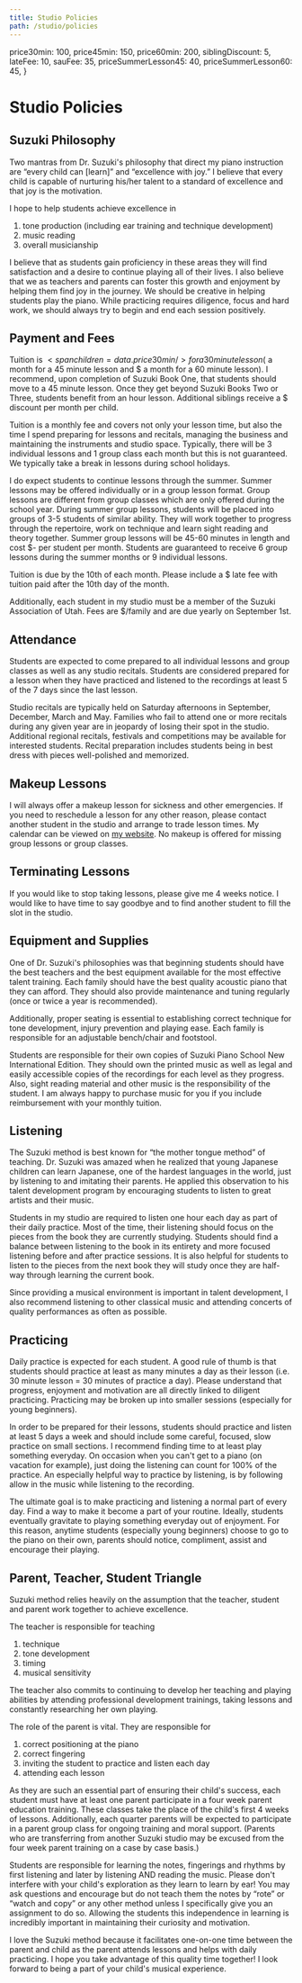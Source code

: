 ```yaml
---
title: Studio Policies
path: /studio/policies
---
```


  price30min: 100,
  price45min: 150,
  price60min: 200,
  siblingDiscount: 5,
  lateFee: 10,
  sauFee: 35,
  priceSummerLesson45: 40,
  priceSummerLesson60: 45,
}

# Studio Policies

## Suzuki Philosophy

Two mantras from Dr. Suzuki's philosophy that direct my piano instruction are “every child can [learn]” and “excellence with joy.” I believe that every child is capable of nurturing his/her talent to a standard of excellence and that joy is the motivation.

I hope to help students achieve excellence in

1. tone production (including ear training and technique development)
1. music reading
1. overall musicianship

I believe that as students gain proficiency in these areas they will find satisfaction and a desire to continue playing all of their lives. I also believe that we as teachers and parents can foster this growth and enjoyment by helping them find joy in the journey. We should be creative in helping students play the piano. While practicing requires diligence, focus and hard work, we should always try to begin and end each session positively.

## Payment and Fees

Tuition is $<span children={data.price30min} /> for a 30 minute lesson ($<span children={data.price45min} /> a month for a 45 minute lesson and $<span children={data.price60min} /> a month for a 60 minute lesson). I recommend, upon completion of Suzuki Book One, that students should move to a 45 minute lesson. Once they get beyond Suzuki Books Two or Three, students benefit from an hour lesson. Additional siblings receive a $<span children={data.siblingDiscount} /> discount per month per child.

Tuition is a monthly fee and covers not only your lesson time, but also the time I spend preparing for lessons and recitals, managing the business and maintaining the instruments and studio space. Typically, there will be 3 individual lessons and 1 group class each month but this is not guaranteed. We typically take a break in lessons during school holidays.

I do expect students to continue lessons through the summer. Summer lessons may be offered individually or in a group lesson format. Group lessons are different from group classes which are only offered during the school year. During summer group lessons, students will be placed into groups of 3-5 students of similar ability. They will work together to progress through the repertoire, work on technique and learn sight reading and theory together. Summer group lessons will be 45-60 minutes in length and cost $<span children={data.priceSummerLesson45} />-<span children={data.priceSummerLesson60} /> per student per month. Students are guaranteed to receive 6 group lessons during the summer months or 9 individual lessons.

Tuition is due by the 10th of each month. Please include a $<span children={data.lateFee} /> late fee with tuition paid after the 10th day of the month.

Additionally, each student in my studio must be a member of the Suzuki Association of Utah. Fees are $<span children={data.sauFee} />/family and are due yearly on September 1st.

## Attendance

Students are expected to come prepared to all individual lessons and group classes as well as any studio recitals. Students are considered prepared for a lesson when they have practiced and listened to the recordings at least 5 of the 7 days since the last lesson.

Studio recitals are typically held on Saturday afternoons in September, December, March and May. Families who fail to attend one or more recitals during any given year are in jeopardy of losing their spot in the studio. Additional regional recitals, festivals and competitions may be available for interested students. Recital preparation includes students being in best dress with pieces well-polished and memorized.

## Makeup Lessons

I will always offer a makeup lesson for sickness and other emergencies. If you need to reschedule a lesson for any other reason, please contact another student in the studio and arrange to trade lesson times. My calendar can be viewed on [my website](/calendar). No makeup is offered for missing group lessons or group classes.

## Terminating Lessons

If you would like to stop taking lessons, please give me 4 weeks notice. I would like to have time to say goodbye and to find another student to fill the slot in the studio.

## Equipment and Supplies

One of Dr. Suzuki's philosophies was that beginning students should have the best teachers and the best equipment available for the most effective talent training. Each family should have the best quality acoustic piano that they can afford. They should also provide maintenance and tuning regularly (once or twice a year is recommended).

Additionally, proper seating is essential to establishing correct technique for tone development, injury prevention and playing ease. Each family is responsible for an adjustable bench/chair and footstool.

Students are responsible for their own copies of Suzuki Piano School New International Edition. They should own the printed music as well as legal and easily accessible copies of the  recordings for each level as they progress. Also, sight reading material and other music is the responsibility of the student. I am always happy to purchase music for you if you include reimbursement with your monthly tuition.

## Listening

The Suzuki method is best known for “the mother tongue method” of teaching. Dr. Suzuki was amazed when he realized that young Japanese children can learn Japanese, one of the hardest languages in the world, just by listening to and imitating their parents. He applied this observation to his talent development program by encouraging students to listen to great artists and their music.

Students in my studio are required to listen one hour each day as part of their daily practice. Most of the time, their listening should focus on the pieces from the book they are currently studying. Students should find a balance between listening to the book in its entirety and more focused listening before and after practice sessions. It is also helpful for students to listen to the pieces from the next book they will study once they are half-way through learning the current book.

Since providing a musical environment is important in talent development, I also recommend listening to other classical music and attending concerts of quality performances as often as possible.

## Practicing

Daily practice is expected for each student. A good rule of thumb is that students should practice at least as many minutes a day as their lesson (i.e. 30 minute lesson = 30 minutes of practice a day). Please understand that progress, enjoyment and motivation are all directly linked to diligent practicing. Practicing may be broken up into smaller sessions (especially for young beginners).

In order to be prepared for their lessons, students should practice and listen at least 5 days a week and should include some careful, focused, slow practice on small sections. I recommend finding time to at least play something everyday. On occasion when you can't get to a piano (on vacation for example), just doing the listening can count for 100% of the practice. An especially helpful way to practice by listening, is by following allow in the music while listening to the recording.

The ultimate goal is to make practicing and listening a normal part of every day. Find a way to make it become a part of your routine. Ideally, students eventually gravitate to playing something everyday out of enjoyment. For this reason, anytime students (especially young beginners) choose to go to the piano on their own, parents should notice, compliment, assist and encourage their playing.

## Parent, Teacher, Student Triangle

Suzuki method relies heavily on the assumption that the teacher, student and parent work together to achieve excellence.

The teacher is responsible for teaching

1. technique
1. tone development
1. timing
1. musical sensitivity

The teacher also commits to continuing to develop her teaching and playing abilities by attending professional development trainings, taking lessons and constantly researching her own playing.

The role of the parent is vital. They are responsible for

1. correct positioning at the piano
1. correct fingering
1. inviting the student to practice and listen each day
1. attending each lesson

As they are such an essential part of ensuring their child's success, each student must have at least one parent participate in a four week parent education training. These classes take the place of the child's first 4 weeks of lessons. Additionally, each quarter parents will be expected to participate in a parent group class for ongoing training and moral support. (Parents who are transferring from another Suzuki studio may be excused from the four week parent training on a case by case basis.)

Students are responsible for learning the notes, fingerings and rhythms by first listening and later by listening AND reading the music. Please don't interfere with your child's exploration as they learn to learn by ear! You may ask questions and encourage but do not teach them the notes by “rote” or “watch and copy” or any other method unless I specifically give you an assignment to do so. Allowing the students this independence in learning is incredibly important in maintaining their curiosity and motivation.

I love the Suzuki method because it facilitates one-on-one time between the parent and child as the parent attends lessons and helps with daily practicing. I hope you take advantage of this quality time together! I look forward to being a part of your child's musical experience.
